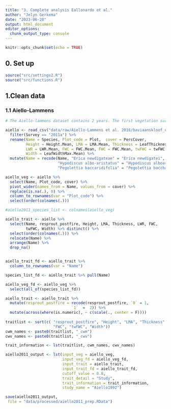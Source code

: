```yaml
---
title: "3. Complete analysis Eallonardo et al."
author: "Jelyn Gerkema"
date: "2023-06-20"
output: html_document
editor_options: 
  chunk_output_type: console
---
```


```r
knitr::opts_chunk$set(echo = TRUE)

```

## 0. Set up
```r
source("src/settings2.R")
source("src/functions.R")

```

## 1.Clean data


### 1.1 Aiello-Lammens 
```r
# The Aiello-lammens dataset contains 2 years. The first vegetation survey was done in 1992. The second one in 2011. In 2011, they did two plots per location to account for differences caused by slight differences in the location. I will analyse the data separately. 

aiello <- read_csv("data/raw/Aiello-Lammens et al. 2016/baviaanskloof_data_dryad.csv") %>%
  filter(Survey == "2011a") %>%
  rename(Name = Species, Plot_code = Plot,  cover = PercCover,
         Height = Height.Mean, LMA = LMA.Mean, Thickness = LeafThickness.Mean,
         LWR = LWR.Mean, FWC = FWC.Mean, FWC = FWC.Mean, twFWC = twFWC.Mean,
         Width = LeafWidthMax.Mean) %>%
  mutate(Name = recode(Name, "Erica newdigateae" = "Erica newdigatei",
                       "Hypodiscus albo-aristatus" = "Hypodiscus alboaristatus",
                       "Pegolettia baccaridifolia" = "Pegolettia baccharidifolia"))

aiello_veg <- aiello %>%
  select(Name, Plot_code, cover) %>%
  pivot_wider(names_from = Name, values_from = cover) %>%
  replace(is.na(.), 0) %>%
  column_to_rownames(var = "Plot_code") %>%
  select(order(colnames(.)))

#aiello2011_species_list <- colnames(aiello_veg)

aiello_trait <- aiello %>%
  select(Name, resprout_postfire, Height, LMA, Thickness, LWR, FWC,
         twFWC, Width) %>% distinct() %>%
  select(order(colnames(.))) %>%
  relocate(Name) %>%
  arrange(Name) %>%
  drop_na()


aiello_trait_fd <- aiello_trait %>%
  column_to_rownames(var = "Name") 

species_list_fd <- aiello_trait %>% pull(Name)

aiello_veg_fd <- aiello_veg %>%
  select(all_of(species_list_fd))

aiello_trait <- aiello_trait %>%
  mutate(resprout_postfire = recode(resprout_postfire, `0` = 1,
                             `1`  =  2)) %>%
  mutate(across(where(is.numeric), ~ c(scale(., center = F)))) 
  
traitlist <- sort(c( "resprout_postfire", "Height", "LMA", "Thickness", "LWR", 
                     "FWC", "twFWC", "Width"))
cwm_names <- paste0(traitlist, "_cwm")
cwv_names <- paste0(traitlist, "_cwv")

trait_information <- lst(traitlist, cwm_names, cwv_names)

aiello2011_output <- lst(input_veg = aiello_veg, 
                         input_veg_fd = aiello_veg_fd,
                         input_trait = aiello_trait,
                         input_trait_fd = aiello_trait_fd,
                         cutoff_value = 0.8,
                         trait_detail = "Study",
                         trait_information = trait_information,
                         study_name = "Aiello1992")

save(aiello2011_output,
 file = "data/processed/aiello2011_prep.RData")

``` 



